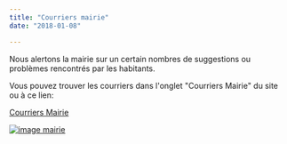```yaml
---
title: "Courriers mairie"
date: "2018-01-08"

---
```


Nous alertons la mairie sur un certain nombres de suggestions ou problèmes rencontrés par les habitants.

Vous pouvez trouver les courriers dans l'onglet "Courriers Mairie" du site ou à ce lien:

[Courriers Mairie](http://fontaines-garonne.fr/?page_id=265)

[![image mairie](/uploads/image-mairie-268x300.png)](http://fontaines-garonne.fr/wp-content/uploads/2018/01/image-mairie.png)
